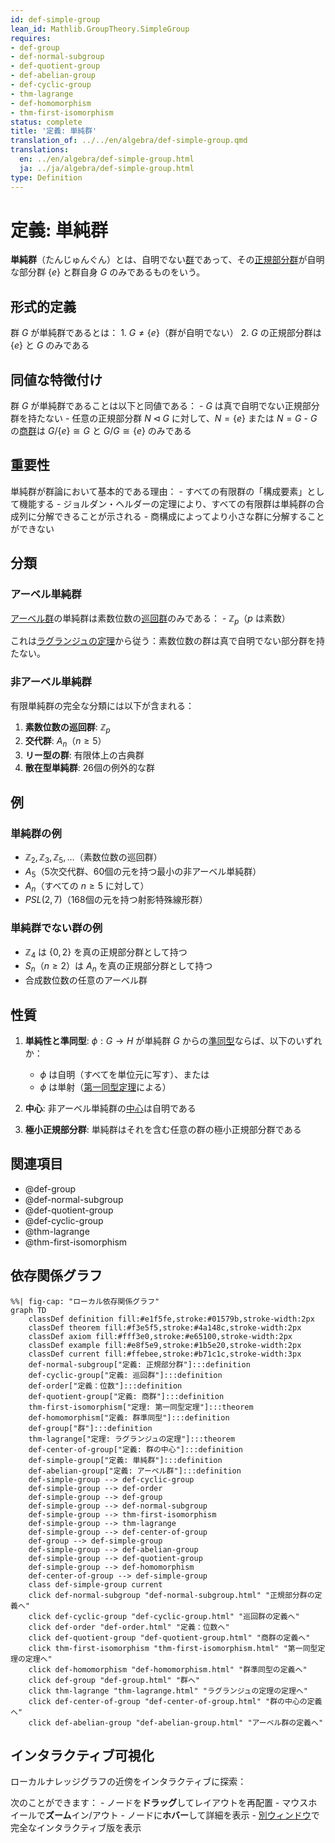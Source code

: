 ```yaml
---
id: def-simple-group
lean_id: Mathlib.GroupTheory.SimpleGroup
requires:
- def-group
- def-normal-subgroup
- def-quotient-group
- def-abelian-group
- def-cyclic-group
- thm-lagrange
- def-homomorphism
- thm-first-isomorphism
status: complete
title: '定義: 単純群'
translation_of: ../../en/algebra/def-simple-group.qmd
translations:
  en: ../en/algebra/def-simple-group.html
  ja: ../ja/algebra/def-simple-group.html
type: Definition
---
```


# 定義: 単純群 {#def-simple-group}

**単純群**（たんじゅんぐん）とは、自明でない[群](def-group.qmd)であって、その[正規部分群](def-normal-subgroup.qmd)が自明な部分群 $\{e\}$ と群自身 $G$ のみであるものをいう。

## 形式的定義

群 $G$ が単純群であるとは：
1. $G \neq \{e\}$（群が自明でない）
2. $G$ の正規部分群は $\{e\}$ と $G$ のみである

## 同値な特徴付け

群 $G$ が単純群であることは以下と同値である：
- $G$ は真で自明でない正規部分群を持たない
- 任意の正規部分群 $N \triangleleft G$ に対して、$N = \{e\}$ または $N = G$
- $G$ の[商群](def-quotient-group.qmd)は $G/\{e\} \cong G$ と $G/G \cong \{e\}$ のみである

## 重要性

単純群が群論において基本的である理由：
- すべての有限群の「構成要素」として機能する
- ジョルダン・ヘルダーの定理により、すべての有限群は単純群の合成列に分解できることが示される
- 商構成によってより小さな群に分解することができない

## 分類

### アーベル単純群
[アーベル群](def-abelian-group.qmd)の単純群は素数位数の[巡回群](def-cyclic-group.qmd)のみである：
- $\mathbb{Z}_p$（$p$ は素数）

これは[ラグランジュの定理](thm-lagrange.qmd)から従う：素数位数の群は真で自明でない部分群を持たない。

### 非アーベル単純群
有限単純群の完全な分類には以下が含まれる：

1. **素数位数の巡回群**: $\mathbb{Z}_p$
2. **交代群**: $A_n$（$n \geq 5$）
3. **リー型の群**: 有限体上の古典群
4. **散在型単純群**: 26個の例外的な群

## 例

### 単純群の例
- $\mathbb{Z}_2, \mathbb{Z}_3, \mathbb{Z}_5, \ldots$（素数位数の巡回群）
- $A_5$（5次交代群、60個の元を持つ最小の非アーベル単純群）
- $A_n$（すべての $n \geq 5$ に対して）
- $PSL(2, 7)$（168個の元を持つ射影特殊線形群）

### 単純群でない群の例
- $\mathbb{Z}_4$ は $\{0, 2\}$ を真の正規部分群として持つ
- $S_n$（$n \geq 2$）は $A_n$ を真の正規部分群として持つ
- 合成数位数の任意のアーベル群

## 性質

1. **単純性と準同型**: $\phi: G \to H$ が単純群 $G$ からの[準同型](def-homomorphism.qmd)ならば、以下のいずれか：
   - $\phi$ は自明（すべてを単位元に写す）、または
   - $\phi$ は単射（[第一同型定理](thm-first-isomorphism.qmd)による）

2. **中心**: 非アーベル単純群の[中心](def-center-of-group.qmd)は自明である

3. **極小正規部分群**: 単純群はそれを含む任意の群の極小正規部分群である

## 関連項目

- @def-group
- @def-normal-subgroup
- @def-quotient-group
- @def-cyclic-group
- @thm-lagrange
- @thm-first-isomorphism

## 依存関係グラフ

```mermaid
%%| fig-cap: "ローカル依存関係グラフ"
graph TD
    classDef definition fill:#e1f5fe,stroke:#01579b,stroke-width:2px
    classDef theorem fill:#f3e5f5,stroke:#4a148c,stroke-width:2px
    classDef axiom fill:#fff3e0,stroke:#e65100,stroke-width:2px
    classDef example fill:#e8f5e9,stroke:#1b5e20,stroke-width:2px
    classDef current fill:#ffebee,stroke:#b71c1c,stroke-width:3px
    def-normal-subgroup["定義: 正規部分群"]:::definition
    def-cyclic-group["定義: 巡回群"]:::definition
    def-order["定義：位数"]:::definition
    def-quotient-group["定義: 商群"]:::definition
    thm-first-isomorphism["定理: 第一同型定理"]:::theorem
    def-homomorphism["定義: 群準同型"]:::definition
    def-group["群"]:::definition
    thm-lagrange["定理: ラグランジュの定理"]:::theorem
    def-center-of-group["定義: 群の中心"]:::definition
    def-simple-group["定義: 単純群"]:::definition
    def-abelian-group["定義: アーベル群"]:::definition
    def-simple-group --> def-cyclic-group
    def-simple-group --> def-order
    def-simple-group --> def-group
    def-simple-group --> def-normal-subgroup
    def-simple-group --> thm-first-isomorphism
    def-simple-group --> thm-lagrange
    def-simple-group --> def-center-of-group
    def-group --> def-simple-group
    def-simple-group --> def-abelian-group
    def-simple-group --> def-quotient-group
    def-simple-group --> def-homomorphism
    def-center-of-group --> def-simple-group
    class def-simple-group current
    click def-normal-subgroup "def-normal-subgroup.html" "正規部分群の定義へ"
    click def-cyclic-group "def-cyclic-group.html" "巡回群の定義へ"
    click def-order "def-order.html" "定義：位数へ"
    click def-quotient-group "def-quotient-group.html" "商群の定義へ"
    click thm-first-isomorphism "thm-first-isomorphism.html" "第一同型定理の定理へ"
    click def-homomorphism "def-homomorphism.html" "群準同型の定義へ"
    click def-group "def-group.html" "群へ"
    click thm-lagrange "thm-lagrange.html" "ラグランジュの定理の定理へ"
    click def-center-of-group "def-center-of-group.html" "群の中心の定義へ"
    click def-abelian-group "def-abelian-group.html" "アーベル群の定義へ"
```

## インタラクティブ可視化

ローカルナレッジグラフの近傍をインタラクティブに探索：

::: {.graph-viz data-id="def-simple-group" data-width="700" data-height="500"}
:::

次のことができます：
- ノードを**ドラッグ**してレイアウトを再配置
- マウスホイールで**ズーム**イン/アウト
- ノードに**ホバー**して詳細を表示
- [別ウィンドウ](../../output/interactive/ja/def-simple-group.html){target="_blank"}で完全なインタラクティブ版を表示
